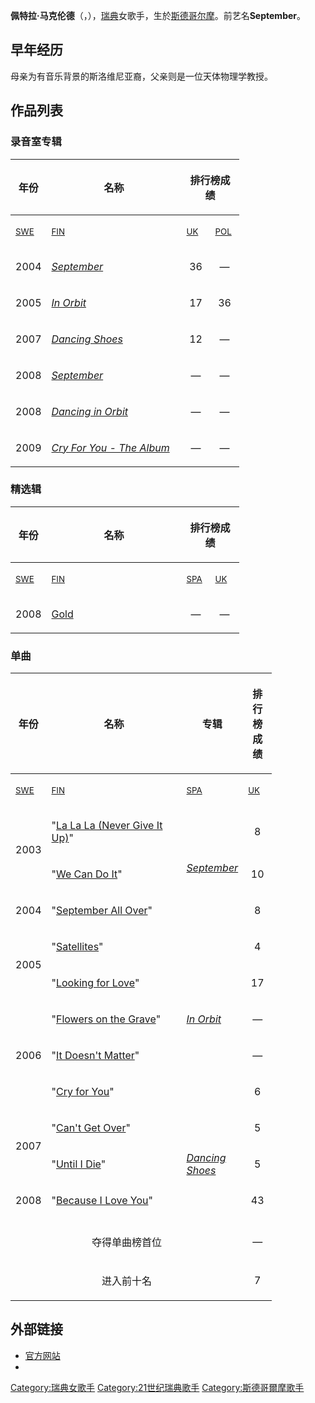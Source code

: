 {{Expand English|time=2019-06-26}}
{{BLP unsourced|time=2019-06-26}}
{{Infobox musical artist
| Name         = 佩特拉·马克伦德
| Img          = Petra Marklund in May 2013.jpg
| Img_capt     = 佩特拉·马克伦德
| Background   = 女歌手
| Birth_name   = Petra Linnea Paula Marklund
| Alias        = 
| Born         = {{birth date and age|1984|09|12}}
| Died         = 
| Origin       = [[瑞典|瑞典]][[斯德哥尔摩|斯德哥尔摩]]
| Instrument   = 
| Voice_type   = 
| Genre        = [[Pop_(音乐类型)|Pop]]、[[舞曲|舞曲]]、[[电流行|电流行]]、[[House|House]], [[Europop|Europop]], [[Eurodance|Eurodance]]
| Occupation   = [[歌手|歌手]]
| Years_active = 2003年至今
| Label        = Catchy Tunes, Family Tree Music AB, [[Hard2Beat|Hard2Beat]], Robbins Entertainment, Awesome, [[Stockholm_Records|Stockholm Records]]
| URL          = http://www.septembermusic.se
}}

'''佩特拉·马克伦德'''（{{lang-sv|Petra Marklund}}，{{bd|1984年|9月12日||}}），[[瑞典|瑞典]]女歌手，生於[[斯德哥尔摩|斯德哥尔摩]]。前艺名'''September'''。

==早年经历==
母亲为有音乐背景的斯洛维尼亚裔，父亲则是一位天体物理学教授。

==作品列表==
===录音室专辑===
{| class="wikitable"
!rowspan="2"| 年份
!rowspan="2" width=200| 名称
!colspan="5"|排行榜成绩
!rowspan="2"| 注释
|-
!width="30"| <small>[[瑞典|SWE]]</small>
!width="30"| <small>[[芬兰|FIN]]</small>
!width="30"| <small>[[英国|UK]]</small>
!width="30"| <small>[[波兰|POL]]</small>
!width="30"| <small>[[捷克|CZ]]</small>
|-
|2004
|''[[September_(2004_album)|September]]''
|align="center"|36
|align="center"|—
|align="center"|—
|align="center"|—
|align="center"|—
|align="center"|首张专辑
|-
|2005
|''[[In_Orbit|In Orbit]]''
|align="center"|17
|align="center"|36
|align="center"|—
|align="center"|10
|align="center"|—
|align="center"|第二张录音室专辑
|-
|2007
|''[[Dancing_Shoes_(album)|Dancing Shoes]]''
|align="center"|12
|align="center"|—
|align="center"|—
|align="center"|19
|align="center"|33
|align="center"|第三张录音室专辑
|-
|2008
|''[[September_(2008_album)|September]]''
|align="center"|—
|align="center"|—
|align="center"|—
|align="center"|—
|align="center"|—
|align="center"|在加拿大、澳大利亚和美国为其首张专辑
|-
|2008
|''[[Dancing_in_Orbit|Dancing in Orbit]]''
|align="center"|—
|align="center"|—
|align="center"|—
|align="center"|—
|align="center"|—
|align="center"|在荷兰和比利时为其首张专辑
|-
|2009
|''[[Cry_for_You_(album)|Cry For You - The Album]]''
|align="center"|—
|align="center"|—
|align="center"|TBR
|align="center"|—
|align="center"|—
|align="center"|在英国和爱尔兰为其首张专辑
|}

===精选辑===
{| class="wikitable"
!rowspan="2"| 年份
!rowspan="2" width="200"| 名称
!colspan="18"|排行榜成绩
!rowspan="2"| 注释
|-
!width="30"| <small>[[瑞典|SWE]]</small>
!width="30"| <small>[[芬兰|FIN]]</small>
!width="30"| <small>[[西班牙|SPA]]</small>
!width="30"| <small>[[英国|UK]]</small>
!width="30"| <small>[[美国|U.S. Dance]]</small>
!width="30"| <small>[[加拿大|CAN]]</small>
!width="30"| <small>[[罗马尼亚|ROM]]</small>
!width="30"| <small>[[以色列|ISR]]</small>
!width="30"| <small>[[俄罗斯|RUS]]</small>
!width="30"| <small>[[波兰|POL]]</small>
!width="30"| <small>[[荷兰|NL]]</small>
!width="30"| <small>[[爱尔兰|IRL]]</small>
!width="30"| <small>[[丹麦|DK]]</small>
!width="30"| <small>[[捷克|CZ]]</small>
!width="30"| <small>[[法国|FRA]]</small>
!width="30"| <small>[[德国|GER]]</small>
!width="30"| <small>[[澳大利亚|AUS]]</small>
!width="30"| <small>[[澳大利亚|AUS Dance]]</small>
|-
|2008
|[[Gold_(September_album)|Gold]]
|align="center"|—
|align="center"|—
|align="center"|—
|align="center"|—
|align="center"|—
|align="center"|—
|align="center"|—
|align="center"|—
|align="center"|—
|align="center"|—
|align="center"|—
|align="center"|—
|align="center"|—
|align="center"|—
|align="center"|—
|align="center"|—
|align="center"|—
|align="center"|—
|align="center"|首张精选辑
|}

===单曲===
{| class="wikitable"
!rowspan="2"| 年份
!rowspan="2" width="200"| 名称
!rowspan="2"| 专辑
!colspan="25"|排行榜成绩
|-
!width="30"| <small>[[瑞典|SWE]]</small>
!width="30"| <small>[[芬兰|FIN]]</small>
!width="30"| <small>[[西班牙|SPA]]</small>
!width="30"| <small>[[英国|UK]]</small>
!width="30"| <small>[[美国|U.S. Dance]]</small>
!width="30"| <small>[[加拿大|CAN]]</small>
!width="30"| <small>[[罗马尼亚|ROM]]</small>
!width="30"| <small>[[以色列|ISR]]</small>
!width="30"| <small>[[俄罗斯|RUS]]</small>
!width="30"| <small>[[波兰|POL]]</small>
!width="30"| <small>[[爱沙尼亚|EST]]</small>
!width="30"| <small>[[拉脱维亚|LV]]</small>
!width="30"| <small>[[荷兰|NL]]</small>
!width="30"| <small>[[爱尔兰|IRL]]</small>
!width="30"| <small>[[丹麦|DK]]</small>
!width="30"| <small>[[捷克|CZ]]</small>
!width="30"| <small>[[斯洛伐克|SVK]]</small>
!width="30"| <small>[[保加利亚|BUL]]</small>
!width="30"| <small>[[法国|FRA]]</small>
!width="30"| <small>[[德国|GER]]</small>
!width="30"| <small>[[奥地利|AUT]]</small>
!width="30"| <small>[[瑞士|SUI]]</small>
!width="30"| <small>[[澳大利亚|AUS]]</small>
!width="30"| <small>[[澳大利亚|AUS Dance]]</small>
!width="30"| <small>[[新西兰|NZ]]</small>
|-
|rowspan="2"|2003
|"[[La_La_La_(Never_Give_It_Up)|La La La (Never Give It Up)]]"
|rowspan="3"|''[[September_(2004_album)|September]]''
|align="center"|8
|align="center"|—
|align="center"|—
|align="center"|—
|align="center"|—
|align="center"|—
|align="center"|7
|align="center"|—
|align="center"|4
|align="center"|—
|align="center"|—
|align="center"|—
|align="center"|—
|align="center"|—
|align="center"|—
|align="center"|—
|align="center"|—
|align="center"|—
|align="center"|—
|align="center"|—
|align="center"|—
|align="center"|—
|align="center"|—
|align="center"|—
|align="center"|—
|- 
|"[[We_Can_Do_It_(song)|We Can Do It]]"
|align="center"|10
|align="center"|—
|align="center"|—
|align="center"|—
|align="center"|—
|align="center"|—
|align="center"|70
|align="center"|—
|align="center"|—
|align="center"|—
|align="center"|—
|align="center"|—
|align="center"|—
|align="center"|—
|align="center"|—
|align="center"|—
|align="center"|—
|align="center"|—
|align="center"|—
|align="center"|—
|align="center"|—
|align="center"|—
|align="center"|—
|align="center"|—
|align="center"|—
|-
|2004
|"[[September_All_Over|September All Over]]"
|align="center"|8
|align="center"|—
|align="center"|—
|align="center"|—
|align="center"|—
|align="center"|—
|align="center"|14
|align="center"|—
|align="center"|—
|align="center"|—
|align="center"|—
|align="center"|—
|align="center"|—
|align="center"|—
|align="center"|—
|align="center"|—
|align="center"|—
|align="center"|—
|align="center"|—
|align="center"|—
|align="center"|—
|align="center"|—
|align="center"|—
|align="center"|—
|align="center"|—
|-
|rowspan="2"|2005
|"[[Satellites_(song)|Satellites]]"
|rowspan="5"|''[[In_Orbit|In Orbit]]''
|align="center"|4
|align="center"|18
|align="center"|1
|align="center"|96
|align="center"|8
|align="center"|—
|align="center"|5
|align="center"|3
|align="center"|—
|align="center"|3
|align="center"|—
|align="center"|—
|align="center"|—
|align="center"|—
|align="center"|—
|align="center"|—
|align="center"|—
|align="center"|—
|align="center"|—
|align="center"|—
|align="center"|—
|align="center"|—
|align="center"|—
|align="center"|—
|align="center"|—
|-
|"[[Looking_for_Love_(September_song)|Looking for Love]]"
|align="center"|17
|align="center"|—
|align="center"|15
|align="center"|—
|align="center"|—
|align="center"|—
|align="center"|73
|align="center"|3
|align="center"|—
|align="center"|2
|align="center"|—
|align="center"|—
|align="center"|—
|align="center"|—
|align="center"|—
|align="center"|—
|align="center"|—
|align="center"|—
|align="center"|—
|align="center"|—
|align="center"|—
|align="center"|—
|align="center"|—
|align="center"|—
|align="center"|—
|-
|rowspan="3"|2006
|"[[Flowers_on_the_Grave|Flowers on the Grave]]"
|align="center"|—
|align="center"|—
|align="center"|—
|align="center"|—
|align="center"|—
|align="center"|—
|align="center"|—
|align="center"|—
|align="center"|—
|align="center"|—
|align="center"|—
|align="center"|—
|align="center"|—
|align="center"|—
|align="center"|—
|align="center"|—
|align="center"|—
|align="center"|—
|align="center"|—
|align="center"|—
|align="center"|—
|align="center"|—
|align="center"|—
|align="center"|—
|align="center"|—
|-
|"[[It_Doesn't_Matter_(September_song)|It Doesn't Matter]]"
|align="center"|—
|align="center"|—
|align="center"|—
|align="center"|—
|align="center"|—
|align="center"|—
|align="center"|66
|align="center"|—
|align="center"|121
|align="center"|20
|align="center"|—
|align="center"|—
|align="center"|—
|align="center"|—
|align="center"|—
|align="center"|—
|align="center"|—
|align="center"|—
|align="center"|—
|align="center"|—
|align="center"|—
|align="center"|—
|align="center"|—
|align="center"|—
|align="center"|—
|-
|"[[Cry_for_You_(September_song)|Cry for You]]"
|align="center"|6
|align="center"|13
|align="center"|30
|align="center"|5
|align="center"|1
|align="center"|33
|align="center"|10
|align="center"|7
|align="center"|7
|align="center"|5
|align="center"|2
|align="center"|9
|align="center"|4<!-- THE [[DUTCH_TOP_40|DUTCH TOP 40]] IS THE OFFICIAL DUTCH CHART, NOT [[MEGA_SINGLE_TOP_100|MEGA SINGLE TOP 100]] !!!!!!!!!!!!!!!!!!!!!!!!!!!!!!!!! Stop changing the peak position! -->
|align="center"|8
|align="center"|10
|align="center"|1
|align="center"|6
|align="center"|14
|align="center"|6
|align="center"|11
|align="center"|7
|align="center"|6
|align="center"|14
|align="center"|2
|align="center"|39
|-
|rowspan="2"|2007
|"[[Can't_Get_Over|Can't Get Over]]"
|rowspan="3"|''[[Dancing_Shoes|Dancing Shoes]]''
|align="center"|5
|align="center"|10
|align="center"|6
|align="center"|14
|align="center"|12
|align="center"|—
|align="center"|28
|align="center"|—
|align="center"|60
|align="center"|7
|align="center"|—
|align="center"|—
|align="center"|28
|align="center"|38
|align="center"|—
|align="center"|2
|align="center"|6
|align="center"|—
|align="center"|—
|align="center"|—
|align="center"|—
|align="center"|—
|align="center"|41
|align="center"|4
|align="center"|—
|-
|"[[Until_I_Die|Until I Die]]"
|align="center"|5
|align="center"|6
|align="center"|20
|align="center"|—
|align="center"|—
|align="center"|—
|align="center"|29
|align="center"|—
|align="center"|—
|align="center"|6
|align="center"|—
|align="center"|—
|align="center"|91
|align="center"|—
|align="center"|—
|align="center"|30
|align="center"|25
|align="center"|—
|align="center"|—
|align="center"|—
|align="center"|—
|align="center"|—
|align="center"|—
|align="center"|—
|align="center"|—
|-
|2008
|"[[Because_I_Love_You_(September_song)|Because I Love You]]"
|align="center"|43
|align="center"|—
|align="center"|37
|align="center"|—
|align="center"|—
|align="center"|—
|align="center"|—
|align="center"|—
|align="center"|—
|align="center"|43
|align="center"|—
|align="center"|—
|align="center"|—
|align="center"|—
|align="center"|—
|align="center"|73
|align="center"|15
|align="center"|14
|align="center"|—
|align="center"|—
|align="center"|—
|align="center"|—
|align="center"|—
|align="center"|—
|align="center"|—
|-
|- bgcolor="#CCCCCC"
|align="center" colspan="3"|夺得单曲榜首位
|align="center"|—
|align="center"|—
|align="center"|1
|align="center"|—
|align="center"|1
|align="center"|—
|align="center"|—
|align="center"|—
|align="center"|—
|align="center"|—
|align="center"|—
|align="center"|—
|align="center"|—
|align="center"|—
|align="center"|—
|align="center"|1
|align="center"|—
|align="center"|—
|align="center"|—
|align="center"|—
|align="center"|—
|align="center"|—
|align="center"|—
|align="center"|—
|align="center"|—
|- bgcolor="#CCCCCC"
|align="center" colspan="3"|进入前十名
|align="center"|7
|align="center"|2
|align="center"|2
|align="center"|1
|align="center"|2
|align="center"|—
|align="center"|3
|align="center"|3
|align="center"|2
|align="center"|5
|align="center"|1
|align="center"|1
|align="center"|1
|align="center"|1
|align="center"|1
|align="center"|2
|align="center"|2
|align="center"|—
|align="center"|1
|align="center"|—
|align="center"|1
|align="center"|1
|align="center"|—
|align="center"|2
|align="center"|—
|}

==外部链接==
* [https://web.archive.org/web/20200117073537/http://septembermusic.se/ 官方网站]
* {{imdb|id=2546522|name=Petra Marklund}}

{{Authority control}}
{{DEFAULTSORT:Marklund, Petra}}
[[Category:瑞典女歌手|Category:瑞典女歌手]]
[[Category:21世纪瑞典歌手|Category:21世纪瑞典歌手]]
[[Category:斯德哥爾摩歌手|Category:斯德哥爾摩歌手]]